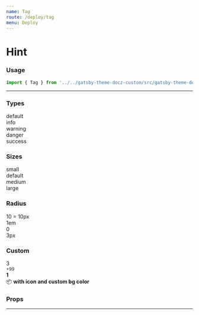 ```yaml
---
name: Tag
route: /deploy/tag
menu: Deploy
---
```



# Hint

### Usage

```jsx
import { Tag } from '../../gatsby-theme-docz-custom/src/gatsby-theme-docz/custom-components/Tag';
```

<hr />

### Types

<Playground>
  <Tag>default</Tag>
  <br />
  <Tag type="info">info</Tag>
  <br />
  <Tag type="warning">warning</Tag>
  <br />
  <Tag type="danger">danger</Tag>
  <br />
  <Tag type="success">success</Tag>
</Playground>

### Sizes

<Playground>
  <Tag size="small">small</Tag>
  <br />
  <Tag>default</Tag>
  <br />
  <Tag size="medium">medium</Tag>
  <br />
  <Tag size="large">large</Tag>
</Playground>

### Radius

<Playground>
  <Tag radius={10}> 10 = 10px </Tag>
  <br />
  <Tag radius="1em"> 1em </Tag>
  <br />
  <Tag radius={0}> 0 </Tag>
  <br />
  <Tag radius="3px"> 3px </Tag>
</Playground>

### Custom

<Playground>
  <Tag circle type="danger">
    3
  </Tag>
  <br />
  <Tag circle type="success">
    <small>+99</small>
  </Tag>
  <br />
  <Tag circle size="large" type="warning">
    <strong>1</strong>
  </Tag>
  <br />
  <Tag style={{ backgroundColor: '#333' }}>
    📦 <strong>with icon and custom bg color</strong>
  </Tag>
</Playground>

### Props

<Props table={true} of={Tag} />

<hr />

